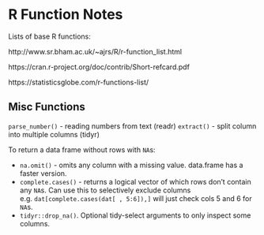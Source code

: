 # R Function Notes

Lists of base R functions:

http://www.sr.bham.ac.uk/~ajrs/R/r-function_list.html

https://cran.r-project.org/doc/contrib/Short-refcard.pdf

https://statisticsglobe.com/r-functions-list/

## Misc Functions 

`parse_number()` - reading numbers from text (readr)
`extract()` - split column into multiple columns (tidyr)

To return a data frame without rows with `NA`s:

+ `na.omit()` - omits any column with a missing value. data.frame has a faster version.
+ `complete.cases()` - returns a logical vector of which rows don't contain any `NA`s. Can use this to selectively exclude columns e.g. `dat[complete.cases(dat[ , 5:6]),]` will just check cols 5 and 6 for `NA`s.
+ `tidyr::drop_na()`. Optional tidy-select arguments to only inspect some columns.

